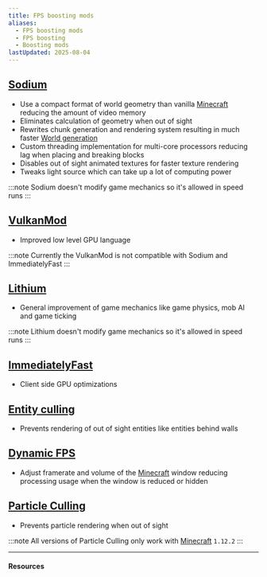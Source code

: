 ```yaml
---
title: FPS boosting mods
aliases:
  - FPS boosting mods
  - FPS boosting
  - Boosting mods
lastUpdated: 2025-08-04
---
```



## [Sodium](https://modrinth.com/mod/sodium)
- Use a compact format of world geometry than vanilla [Minecraft](/minecraft) reducing the amount of video memory
- Eliminates calculation of geometry when out of sight
- Rewrites chunk generation and rendering system resulting in much faster [World generation](/worldgeneration)
- Custom threading implementation for multi-core processors reducing lag when placing and breaking blocks
- Disables out of sight animated textures for faster texture rendering
- Tweaks light source which can take up a lot of computing power

:::note
Sodium doesn't modify game mechanics so it's allowed in speed runs
:::

## [VulkanMod](/vulkanmod)
- Improved low level GPU language

:::note
Currently the VulkanMod is not compatible with Sodium and ImmediatelyFast
:::

## [Lithium](https://modrinth.com/mod/lithium)
- General improvement of game mechanics like game physics, mob AI and game ticking

:::note
Lithium doesn't modify game mechanics so it's allowed in speed runs
:::

## [ImmediatelyFast](https://modrinth.com/mod/immediatelyfast)
- Client side GPU optimizations

## [Entity culling](https://modrinth.com/mod/entityculling)
- Prevents rendering of out of sight entities like entities behind walls

## [Dynamic FPS](https://modrinth.com/mod/dynamic-fps)
- Adjust framerate and volume of the [Minecraft](/minecraft) window reducing processing usage when the window is reduced or hidden

## [Particle Culling](https://modrinth.com/mod/particle-culling)
- Prevents particle rendering when out of sight

:::note
All versions of Particle Culling only work with [Minecraft](/minecraft) `1.12.2`
:::

---

#### Resources

<Yb src="https://youtube.com/embed/L2xo8EmzJuw" />
<Yb src="https://youtube.com/embed/z1iLtmeQ5ac" />